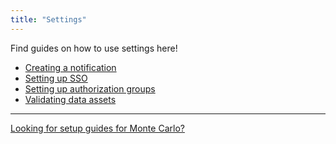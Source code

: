 ```yaml
---
title: "Settings"
---
```


Find guides on how to use settings here!

* [Creating a notification](/docs/how-to-create-a-notification-in-monte-carlo)
* [Setting up SSO](/docs/setting-up-single-sign-on-sso)
* [Setting up authorization groups](/docs/authorization)
* [Validating data assets](/docs/data-validators)

---

[Looking for setup guides for Monte Carlo?](/docs/setting-up-monte-carlo)